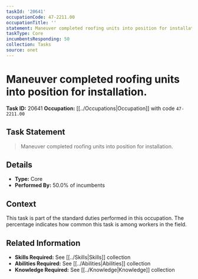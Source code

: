 ```yaml
---
taskId: '20641'
occupationCode: 47-2211.00
occupationTitle: ''
statement: Maneuver completed roofing units into position for installation.
taskType: Core
incumbentsResponding: 50
collection: Tasks
source: onet
---
```

# Maneuver completed roofing units into position for installation.

**Task ID:** 20641
**Occupation:** [[../Occupations|Occupation]] with code `47-2211.00`

## Task Statement

> Maneuver completed roofing units into position for installation.

## Details

- **Type:** Core
- **Performed By:** 50.0% of incumbents

## Context

This task is part of the standard duties performed in this occupation. The percentage indicates how common this task is among workers in the field.

## Related Information

- **Skills Required:** See [[../Skills|Skills]] collection
- **Abilities Required:** See [[../Abilities|Abilities]] collection
- **Knowledge Required:** See [[../Knowledge|Knowledge]] collection
